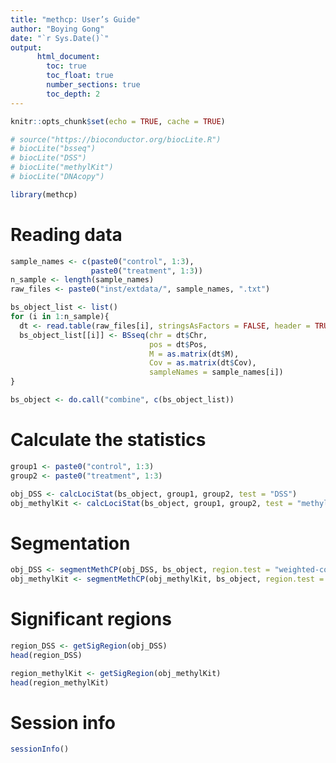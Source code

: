 ```yaml
---
title: "methcp: User’s Guide"
author: "Boying Gong"
date: "`r Sys.Date()`"
output: 
      html_document:
        toc: true
        toc_float: true
        number_sections: true
        toc_depth: 2
---
```


```r
knitr::opts_chunk$set(echo = TRUE, cache = TRUE)
```

```r
# source("https://bioconductor.org/biocLite.R")
# biocLite("bsseq")
# biocLite("DSS")
# biocLite("methylKit")
# biocLite("DNAcopy")

library(methcp)
```

# Reading data

```r
sample_names <- c(paste0("control", 1:3),
                  paste0("treatment", 1:3))
n_sample <- length(sample_names)
raw_files <- paste0("inst/extdata/", sample_names, ".txt")

bs_object_list <- list()
for (i in 1:n_sample){
  dt <- read.table(raw_files[i], stringsAsFactors = FALSE, header = TRUE)
  bs_object_list[[i]] <- BSseq(chr = dt$Chr,
                               pos = dt$Pos,
                               M = as.matrix(dt$M),
                               Cov = as.matrix(dt$Cov),
                               sampleNames = sample_names[i])
}

bs_object <- do.call("combine", c(bs_object_list))
```

# Calculate the statistics

```r
group1 <- paste0("control", 1:3)
group2 <- paste0("treatment", 1:3)

obj_DSS <- calcLociStat(bs_object, group1, group2, test = "DSS")
obj_methylKit <- calcLociStat(bs_object, group1, group2, test = "methylKit")
```

# Segmentation

```r
obj_DSS <- segmentMethCP(obj_DSS, bs_object, region.test = "weighted-coverage")
obj_methylKit <- segmentMethCP(obj_methylKit, bs_object, region.test = "fisher")
```

# Significant regions

```r
region_DSS <- getSigRegion(obj_DSS)
head(region_DSS)
```

```r
region_methylKit <- getSigRegion(obj_methylKit)
head(region_methylKit)
```


# Session info

```r
sessionInfo() 
```

